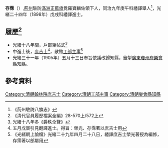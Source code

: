'''存霈'''（{{bd|1843年||？年|catIdx=C存}}）,[[荊州|荊州]]駐防[[滿洲|滿洲]][[正藍旗|正藍旗]]覺羅寶麟佐領下人，同治九年庚午科繙譯舉人<ref>《荊州駐防八旗志》</ref>，光緒二十四年（1898年）戊戌科繙譯進士。

== 履歷<ref>《清代官員履歷檔案全編》28-570上/572上</ref> ==
* 光緒十八年間，戶部筆帖式<ref>光緒十八年冬《爵秩全覽》</ref>
* 中進士後，[[庶吉士|庶吉士]]<ref>五月戊辰引見翻譯進士。得旨：榮光、存霈著以庶吉士用</ref>，散館[[工部|工部]][[主事|主事]]<ref>《光緒朝上諭檔》光緒二十九年四月二十八日，繙譯庶吉士榮光著授為編修，存霈著以部屬用</ref>
* 光緒三十一年（1905年）五月十三日奉旨依議改歸知縣，籤掣[[廣東|廣東]][[瓊州府|瓊州府]][[樂會縣|樂會縣]][[知縣|知縣]]。

==參考資料==
{{reflist}}

{{光緒二十四年戊戌科繙譯進士金榜}}
[[Category:清朝翰林院庶吉士|Category:清朝翰林院庶吉士]]
[[Category:清朝工部主事|Category:清朝工部主事]]
[[Category:清朝樂會縣知縣|Category:清朝樂會縣知縣]]